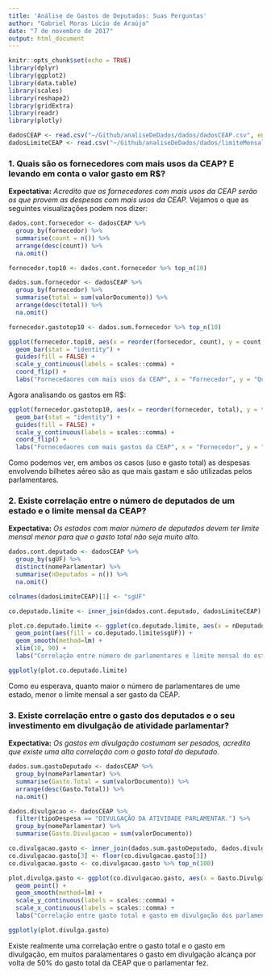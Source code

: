 ```yaml
---
title: 'Análise de Gastos de Deputados: Suas Perguntas'
author: "Gabriel Moras Lúcio de Araújo"
date: "7 de novembro de 2017"
output: html_document
---
```


```r
knitr::opts_chunk$set(echo = TRUE)
library(dplyr)
library(ggplot2)
library(data.table)
library(scales)
library(reshape2)
library(gridExtra)
library(readr)
library(plotly)
```

```r
dadosCEAP <- read.csv("~/Github/analiseDeDados/dados/dadosCEAP.csv", encoding = "UTF-8")
dadosLimiteCEAP <- read.csv("~/Github/analiseDeDados/dados/limiteMensalCEAP.csv", encoding = "UTF-8")
```

### 1. Quais são os fornecedores com mais usos da CEAP? E levando em conta o valor gasto em R$?
**Expectativa:** *Acredito que os fornecedores com mais usos da CEAP serão os que provem as despesas com mais usos da CEAP.*
Vejamos o que as seguintes visualizações podem nos dizer:

```r
dados.cont.fornecedor <- dadosCEAP %>%
  group_by(fornecedor) %>%
  summarise(count = n()) %>%
  arrange(desc(count)) %>%
  na.omit()

fornecedor.top10 <- dados.cont.fornecedor %>% top_n(10)

dados.sum.fornecedor <- dadosCEAP %>%
  group_by(fornecedor) %>%
  summarise(total = sum(valorDocumento)) %>%
  arrange(desc(total)) %>%
  na.omit()

fornecedor.gastotop10 <- dados.sum.fornecedor %>% top_n(10)

ggplot(fornecedor.top10, aes(x = reorder(fornecedor, count), y = count, fill = count)) +
  geom_bar(stat = "identity") +
  guides(fill = FALSE) +
  scale_y_continuous(labels = scales::comma) +
  coord_flip() +
  labs("Fornecedaores com mais usos da CEAP", x = "Fornecedor", y = "Quantidade de usos")

```

Agora analisando os gastos em R$:

```r
ggplot(fornecedor.gastotop10, aes(x = reorder(fornecedor, total), y = total, fill = total)) +
  geom_bar(stat = "identity") +
  guides(fill = FALSE) +
  scale_y_continuous(labels = scales::comma) +
  coord_flip() +
  labs("Fornecedaores com mais gastos da CEAP", x = "Fornecedor", y = "Gasto total")
```

Como podemos ver, em ambos os casos (uso e gasto total) as despesas envolvendo bilhetes aéreo são as que mais gastam e são utilizadas pelos parlamentares.

### 2. Existe correlação entre o número de deputados de um estado e o limite mensal da CEAP?
**Expectativa:** *Os estados com maior número de deputados devem ter limite mensal menor para que o gasto total não seja muito alto.*

```r
dados.cont.deputado <- dadosCEAP %>%
  group_by(sgUF) %>%
  distinct(nomeParlamentar) %>%
  summarise(nDeputados = n()) %>%
  na.omit()

colnames(dadosLimiteCEAP)[1] <- "sgUF"

co.deputado.limite <- inner_join(dados.cont.deputado, dadosLimiteCEAP)

plot.co.deputado.limite <- ggplot(co.deputado.limite, aes(x = nDeputados, y = limite_mensal)) +
  geom_point(aes(fill = co.deputado.limite$sgUF)) +
  geom_smooth(method=lm) +
  xlim(10, 90) +
  labs("Correlação entre número de parlamentares e limite mensal do estado", x = "Número de parlamentares", y = "Limite mensal", fill = "Estados")

ggplotly(plot.co.deputado.limite)
```

Como eu esperava, quanto maior o número de parlamentares de ume estado, menor o limite mensal a ser gasto da CEAP.

### 3. Existe correlação entre o gasto dos deputados e o seu investimento em divulgação de atividade parlamentar?
**Expectativa:** *Os gastos em divulgação costumam ser pesados, acredito que existe uma alta correlação com o gasto total do deputado.*

```r
dados.sum.gastoDeputado <- dadosCEAP %>%
  group_by(nomeParlamentar) %>%
  summarise(Gasto.Total = sum(valorDocumento)) %>%
  arrange(desc(Gasto.Total)) %>%
  na.omit()

dados.divulgacao <- dadosCEAP %>%
  filter(tipoDespesa == "DIVULGAÇÃO DA ATIVIDADE PARLAMENTAR.") %>%
  group_by(nomeParlamentar) %>%
  summarise(Gasto.Divulgacao = sum(valorDocumento))

co.divulgacao.gasto <- inner_join(dados.sum.gastoDeputado, dados.divulgacao)
co.divulgacao.gasto[3] <- floor(co.divulgacao.gasto[3])
co.divulgacao.gasto <- co.divulgacao.gasto %>% top_n(100)

plot.divulga.gasto <- ggplot(co.divulgacao.gasto, aes(x = Gasto.Divulgacao, y = Gasto.Total)) +
  geom_point() +
  geom_smooth(method=lm) +
  scale_y_continuous(labels = scales::comma) +
  scale_x_continuous(labels = scales::comma) +
  labs("Correlação entre gasto total e gasto em divulgação dos parlamentares", y = "Gasto total", x = "Gasto em divulgação")

ggplotly(plot.divulga.gasto)
```

Existe realmente uma correlação entre o gasto total e o gasto em divulgação, em muitos paralamentares o gasto em divulgação alcança por volta de 50% do gasto total da CEAP que o parlamentar fez.
